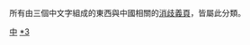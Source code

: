 所有由三個中文字組成的東西與中國相關的[[Wikipedia:消歧義|消歧義頁]]，皆屬此分類。

[[Category:三字大中華地區相關消歧義|中]]
[[Category:中国相关消歧义|*3]]